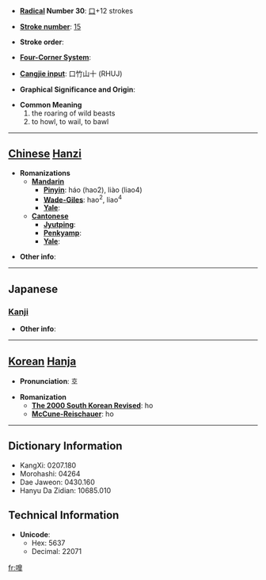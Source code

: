 * '''[[Wiktionary:Chinese radical index| Radical]] Number 30''': [[Wiktionary:Chinese radical index 口|口]]+12 strokes

* '''[[Wiktionary:Chinese total strokes index|Stroke number]]''': [[Wiktionary:Chinese total strokes index 15|15]]

* '''Stroke order''': 

* '''[[Wiktionary:Chinese four corner index|Four-Corner System]]''': 

* '''[[Wiktionary:Chinese Cangjie index|Cangjie input]]''': 口竹山十 (RHUJ)

* '''Graphical Significance and Origin''': 

* '''Common Meaning'''
*#the roaring of wild beasts
*# to howl, to wail, to bawl


----

== [[Chinese]] [[Hanzi]] ==

* '''Romanizations'''
** '''[[Mandarin]]'''
*** '''[[Pinyin]]''': háo (hao2), liào (liao4)
*** '''[[Wade-Giles]]''': hao<sup>2</sup>, liao<sup>4</sup>
*** '''[[Yale]]''': 
** '''[[Cantonese]]'''
*** '''[[Jyutping]]''':
*** '''[[Penkyamp]]''': 
*** '''[[Yale]]''': 

* '''Other info''': 

----

==Japanese==
===[[Kanji]]===
{{kanji|on readings=[[こう]] (kō), [[ごう]] (gō)
|kun readings=[[ほえる]] (hoeru), [[さけぶ]] (sakebu)
}}

* '''Other info''':  

----

== [[Korean]] [[Hanja]] ==

* '''Pronunciation''': 호

* '''Romanization'''
** '''[[The 2000 South Korean Revised Romanization|The 2000 South Korean Revised]]''': ho
** '''[[McCune-Reischauer]]''': ho

----

== Dictionary Information ==

* KangXi: 0207.180
* Morohashi: 04264
* Dae Jaweon: 0430.160
* Hanyu Da Zidian: 10685.010

== Technical Information ==

* '''Unicode''':
** Hex: 5637
** Decimal: 22071

[[fr:嘷]]